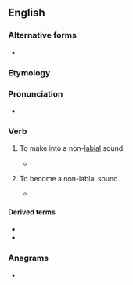 ==English==

===Alternative forms===
* {{l|en|delabialise}}

===Etymology===
{{prefix|en|de|labialize}}

===Pronunciation===
* {{a|UK}} {{IPA|/diːˈleɪbɪəlaɪz/|lang=en}}

===Verb===
{{en-verb|delabializ}}

# {{lb|en|transitive|phonetics|phonology}} To make into a non-[[labial]] sound.
#* {{quote-text|lang=en|year=1884|author={{w|Henry Sweet}}|title=First Middle English Primer|page=5|passage=the resulting labial vowels were soon '''delabialized''' into ''e'' and ''ē''.}}
# {{lb|en|intransitive|phonetics|phonology}} To become a non-labial sound.
#* {{quote-text|lang=en|year=1981|author=Charles Stephen Bird|title=The Dialects of Mandekan|page=170|passage=/gw/ may '''delabialize''' to /g/.}}

====Derived terms====
* {{l|en|delabialization}}
* {{l|en|delabialized}}

===Anagrams===
* {{anagrams|en|a=aabdeeiillz|idealizable}}